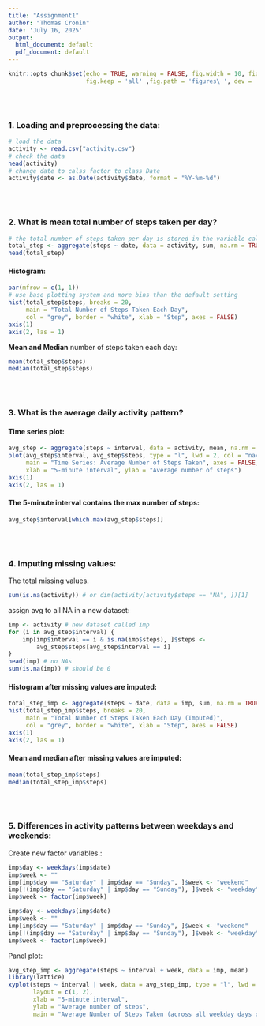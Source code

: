 ```yaml
---
title: "Assignment1"
author: "Thomas Cronin"
date: 'July 16, 2025'
output:
  html_document: default
  pdf_document: default
---
```


```r
knitr::opts_chunk$set(echo = TRUE, warning = FALSE, fig.width = 10, fig.height = 5,
                      fig.keep = 'all' ,fig.path = 'figures\ ', dev = 'png')
```

<br><br>

### 1. Loading and preprocessing the data:
```r
# load the data
activity <- read.csv("activity.csv")
# check the data
head(activity)
# change date to calss factor to class Date
activity$date <- as.Date(activity$date, format = "%Y-%m-%d")
```

<br><br>

### 2. What is mean total number of steps taken per day?
```r
# the total number of steps taken per day is stored in the variable called "total_step"
total_step <- aggregate(steps ~ date, data = activity, sum, na.rm = TRUE)
head(total_step)

```

#### Histogram:
```r
par(mfrow = c(1, 1))
# use base plotting system and more bins than the default setting
hist(total_step$steps, breaks = 20, 
     main = "Total Number of Steps Taken Each Day",
     col = "grey", border = "white", xlab = "Step", axes = FALSE)
axis(1)
axis(2, las = 1)
```

**Mean and Median** number of steps taken each day:
```r
mean(total_step$steps)
median(total_step$steps)
```

<br><br>

### 3. What is the average daily activity pattern?

#### Time series plot:
```r
avg_step <- aggregate(steps ~ interval, data = activity, mean, na.rm = TRUE)
plot(avg_step$interval, avg_step$steps, type = "l", lwd = 2, col = "navy",
     main = "Time Series: Average Number of Steps Taken", axes = FALSE,
     xlab = "5-minute interval", ylab = "Average number of steps")
axis(1)
axis(2, las = 1)
```

#### The 5-minute interval contains the max number of steps:
```r
avg_step$interval[which.max(avg_step$steps)]
```

<br><br>

### 4. Imputing missing values:

The total missing values.
```r
sum(is.na(activity)) # or dim(activity[activity$steps == "NA", ])[1]
```

assign avg to all NA in a new dataset:
```r
imp <- activity # new dataset called imp
for (i in avg_step$interval) {
    imp[imp$interval == i & is.na(imp$steps), ]$steps <- 
        avg_step$steps[avg_step$interval == i]
}
head(imp) # no NAs
sum(is.na(imp)) # should be 0
```

#### Histogram after missing values are imputed:
```r
total_step_imp <- aggregate(steps ~ date, data = imp, sum, na.rm = TRUE)
hist(total_step_imp$steps, breaks = 20, 
     main = "Total Number of Steps Taken Each Day (Imputed)",
     col = "grey", border = "white", xlab = "Step", axes = FALSE)
axis(1)
axis(2, las = 1)
```

#### Mean and median after missing values are imputed:
```r
mean(total_step_imp$steps)
median(total_step_imp$steps)
```
<br><br>

### 5. Differences in activity patterns between weekdays and weekends:

Create new factor variables.:
```r
imp$day <- weekdays(imp$date)
imp$week <- ""
imp[imp$day == "Saturday" | imp$day == "Sunday", ]$week <- "weekend"
imp[!(imp$day == "Saturday" | imp$day == "Sunday"), ]$week <- "weekday"
imp$week <- factor(imp$week)
```

```r
imp$day <- weekdays(imp$date)
imp$week <- ""
imp[imp$day == "Saturday" | imp$day == "Sunday", ]$week <- "weekend"
imp[!(imp$day == "Saturday" | imp$day == "Sunday"), ]$week <- "weekday"
imp$week <- factor(imp$week)
```

Panel plot:

```r
avg_step_imp <- aggregate(steps ~ interval + week, data = imp, mean)
library(lattice)
xyplot(steps ~ interval | week, data = avg_step_imp, type = "l", lwd = 2,
       layout = c(1, 2), 
       xlab = "5-minute interval", 
       ylab = "Average number of steps",
       main = "Average Number of Steps Taken (across all weekday days or weekend days)")
```